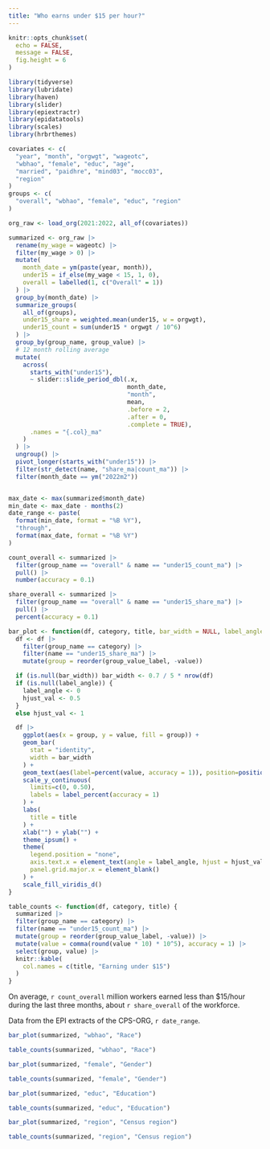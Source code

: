 ```yaml
---
title: "Who earns under $15 per hour?"
---
```


```r
knitr::opts_chunk$set(
  echo = FALSE, 
  message = FALSE,
  fig.height = 6
)

library(tidyverse)
library(lubridate)
library(haven)
library(slider)
library(epiextractr)
library(epidatatools)
library(scales)
library(hrbrthemes)

covariates <- c(
  "year", "month", "orgwgt", "wageotc",
  "wbhao", "female", "educ", "age",
  "married", "paidhre", "mind03", "mocc03",
  "region"
)
groups <- c(
  "overall", "wbhao", "female", "educ", "region"
)

org_raw <- load_org(2021:2022, all_of(covariates))

summarized <- org_raw |> 
  rename(my_wage = wageotc) |> 
  filter(my_wage > 0) |> 
  mutate(
    month_date = ym(paste(year, month)),
    under15 = if_else(my_wage < 15, 1, 0),
    overall = labelled(1, c("Overall" = 1))
  ) |> 
  group_by(month_date) |> 
  summarize_groups(
    all_of(groups),
    under15_share = weighted.mean(under15, w = orgwgt),
    under15_count = sum(under15 * orgwgt / 10^6)
  ) |> 
  group_by(group_name, group_value) |> 
  # 12 month rolling average
  mutate(
    across(
      starts_with("under15"),
      ~ slider::slide_period_dbl(.x,
                                 month_date, 
                                 "month", 
                                 mean, 
                                 .before = 2,
                                 .after = 0,
                                 .complete = TRUE),
      .names = "{.col}_ma"
    )
  ) |> 
  ungroup() |>  
  pivot_longer(starts_with("under15")) |> 
  filter(str_detect(name, "share_ma|count_ma")) |> 
  filter(month_date == ym("2022m2")) 


max_date <- max(summarized$month_date)
min_date <- max_date - months(2)
date_range <- paste(
  format(min_date, format = "%B %Y"), 
  "through", 
  format(max_date, format = "%B %Y")
)

count_overall <- summarized |> 
  filter(group_name == "overall" & name == "under15_count_ma") |> 
  pull() |> 
  number(accuracy = 0.1)

share_overall <- summarized |> 
  filter(group_name == "overall" & name == "under15_share_ma") |> 
  pull() |> 
  percent(accuracy = 0.1)

bar_plot <- function(df, category, title, bar_width = NULL, label_angle = NULL) {
  df <- df |> 
    filter(group_name == category) |> 
    filter(name == "under15_share_ma") |> 
    mutate(group = reorder(group_value_label, -value))

  if (is.null(bar_width)) bar_width <- 0.7 / 5 * nrow(df)
  if (is.null(label_angle)) {
    label_angle <- 0
    hjust_val <- 0.5
  }
  else hjust_val <- 1

  df |> 
    ggplot(aes(x = group, y = value, fill = group)) +
    geom_bar( 
      stat = "identity", 
      width = bar_width
    ) +
    geom_text(aes(label=percent(value, accuracy = 1)), position=position_dodge(width=0.9), vjust=-0.40) +
    scale_y_continuous(
      limits=c(0, 0.50), 
      labels = label_percent(accuracy = 1)
    ) +
    labs(
      title = title
    ) +
    xlab("") + ylab("") +
    theme_ipsum() +
    theme(
      legend.position = "none",
      axis.text.x = element_text(angle = label_angle, hjust = hjust_val),
      panel.grid.major.x = element_blank()
    ) +
    scale_fill_viridis_d() 
}

table_counts <- function(df, category, title) {
  summarized |> 
  filter(group_name == category) |> 
  filter(name == "under15_count_ma") |> 
  mutate(group = reorder(group_value_label, -value)) |> 
  mutate(value = comma(round(value * 10) * 10^5), accuracy = 1) |> 
  select(group, value) |> 
  knitr::kable(
    col.names = c(title, "Earning under $15")
  )
}

```

On average, `r count_overall` million workers earned less than $15/hour during the last three months, about `r share_overall` of the workforce.

Data from the EPI extracts of the CPS-ORG, `r date_range`.

<div class = "row">
<div class = "col-md-8">
```r
bar_plot(summarized, "wbhao", "Race")
```
</div>
<div class = "col-md-4">
```r
table_counts(summarized, "wbhao", "Race")
```
</div>
</div>

<div class = "row">
<div class = "col-md-8">
```r
bar_plot(summarized, "female", "Gender")
```
</div>
<div class = "col-md-4">
```r
table_counts(summarized, "female", "Gender")
```
</div>
</div>

<div class = "row">
<div class = "col-md-8">
```r
bar_plot(summarized, "educ", "Education")
```
</div>
<div class = "col-md-4">
```r
table_counts(summarized, "educ", "Education")
```
</div>
</div>


<div class = "row">
<div class = "col-md-8">
```r
bar_plot(summarized, "region", "Census region")
```
</div>
<div class = "col-md-4">
```r
table_counts(summarized, "region", "Census region")
```
</div>
</div>


